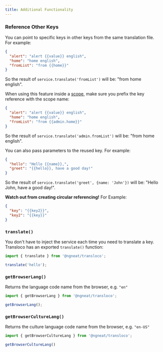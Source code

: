 ```yaml
---
title: Additional Functionality
---
```


### Reference Other Keys

You can point to specific keys in other keys from the same translation file. For example:

```json title="en.json"
{
  "alert": "alert {{value}} english",
  "home": "home english",
  "fromList": "from {{home}}"
}
```

So the result of `service.translate('fromList')` will be: "from home english".

When using this feature inside a [scope](https://ngneat.github.io/transloco/docs/scope-configuration), make sure you prefix the key reference with the scope name:

```json title="admin/en.json"
{
  "alert": "alert {{value}} english",
  "home": "home english",
  "fromList": "from {{admin.home}}"
}
```

So the result of `service.translate('admin.fromList')` will be: "from home english".

You can also pass parameters to the reused key. For example:

```json title="en.json"
{
  "hello": "Hello {{name}},",
  "greet": "{{hello}}, have a good day!"
}
```

So the result of `service.translate('greet', {name: 'John'})` will be: "Hello John, have a good day!".

**Watch out from creating circular referencing!** For Example:

```json title="en.json"
{
  "key": "{{key2}}",
  "key2": "{{key}}"
}
```

### `translate()`

You don't have to inject the service each time you need to translate a key. Transloco has an exported `translate()` function:

```ts
import { translate } from '@ngneat/transloco';

translate('hello');
```

### `getBrowserLang()`

Returns the language code name from the browser, e.g. `"en"`
```ts
import { getBrowserLang } from '@ngneat/transloco';

getBrowserLang();
```

### `getBrowserCultureLang()`

Returns the culture language code name from the browser, e.g. ``"en-US"``
```ts
import { getBrowserCultureLang } from '@ngneat/transloco';

getBrowserCultureLang()
```
